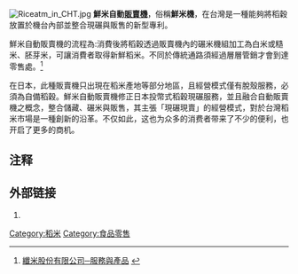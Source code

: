 {{Multiple issues|{{Onesource|time=2011-03-01}}
{{Globalize}}
{{Inappropriate tone|time=2015-11-04T01:23:43+00:00}}}}
[[File:Riceatm_in_CHT.jpg|thumb]]
'''鮮米自動[[販賣機|販賣機]]'''，俗稱'''鮮米機'''，在台灣是一種能夠將稻穀放置於機台內部並整合現碾與販售的新型專利。

鮮米自動販賣機的流程為:消費後將稻穀透過販賣機內的碾米機組加工為白米或糙米、胚芽米，可讓消費者取得新鮮稻米。不同於傳統通路須經過層層管銷才會到達零售處。<ref name="纖米股份有限公司">[http://www.riceatm.com.tw/service.php 纖米股份有限公司─服務與產品] {{webarchive|url=https://web.archive.org/web/20130621012703/http://www.riceatm.com.tw/service.php |date=2013-06-21 }}</ref>

在日本，此種販賣機只出現在稻米產地等部分地區，且經營模式僅有脫殼服務，必須為自備稻穀。鮮米自動販賣機修正日本投幣式稻穀現碾服務，並且融合自動販賣機之概念，整合儲藏、碾米與販售，其主張「現碾現賣」的經營模式，對於台灣稻米市場是一種創新的沿革。不仅如此，这也为众多的消费者带来了不少的便利，也开启了更多的商机。

== 注释 ==
{{Reflist|2}}

== 外部链接 ==

# {{Cite web |url=http://news.tvbs.com.tw/entry/214446 |title=反璞歸真！白米現碾　賣「眼見為憑」財 |author=曾翌萍 |date=2013-06-06 |publisher=TVBS新聞 |language=中文 |7= |access-date=2013-06-24 |archive-date=2019-10-16 |archive-url=https://web.archive.org/web/20191016170443/https://news.tvbs.com.tw/entry/214446 |dead-url=no }}

[[Category:稻米|Category:稻米]]
[[Category:食品零售|Category:食品零售]]